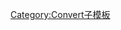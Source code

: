 {{convert/{{{d}}}|{{{1}}}|{{{2|}}}|{{{3|}}}|{{{4|}}}|{{{5|}}}|{{{6|}}}|{{{7|}}}|s={{{s|}}}|r={{{r}}}
|u=inHg
|n=英寸汞柱
|h=英寸汞柱
|l=英寸汞柱
|o=kPa
|b=3386.388640341
|j=3.529736799-{{{j|0}}}}}<noinclude>
[[Category:Convert子模板]]
</noinclude>